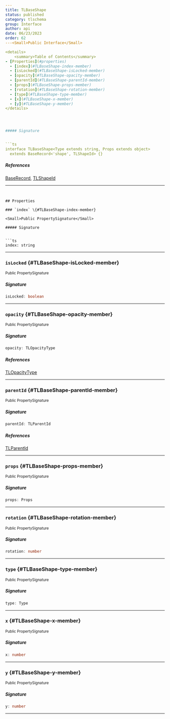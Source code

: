 ```yaml
---
title: TLBaseShape
status: published
category: tlschema
group: Interface
author: api
date: 06/23/2023
order: 62
---<Small>Public Interface</Small>

<details>
	<summary>Table of Contents</summary>
- [Properties](#properties)
  - [index](#TLBaseShape-index-member)
  - [isLocked](#TLBaseShape-isLocked-member)
  - [opacity](#TLBaseShape-opacity-member)
  - [parentId](#TLBaseShape-parentId-member)
  - [props](#TLBaseShape-props-member)
  - [rotation](#TLBaseShape-rotation-member)
  - [type](#TLBaseShape-type-member)
  - [x](#TLBaseShape-x-member)
  - [y](#TLBaseShape-y-member)
</details>




##### Signature


```ts
interface TLBaseShape<Type extends string, Props extends object>
  extends BaseRecord<'shape', TLShapeId> {}
```

##### References

[BaseRecord](/gen/store/BaseRecord-interface), [TLShapeId](/gen/tlschema/TLShapeId-type)

---
```


## Properties

### `index` \{#TLBaseShape-index-member}

<Small>Public PropertySignature</Small>

##### Signature


```ts
index: string
```

---

### `isLocked` \{#TLBaseShape-isLocked-member}

<Small>Public PropertySignature</Small>

##### Signature


```ts
isLocked: boolean
```

---

### `opacity` \{#TLBaseShape-opacity-member}

<Small>Public PropertySignature</Small>

##### Signature


```ts
opacity: TLOpacityType
```

##### References

[TLOpacityType](/gen/tlschema/TLOpacityType-type)

---

### `parentId` \{#TLBaseShape-parentId-member}

<Small>Public PropertySignature</Small>

##### Signature


```ts
parentId: TLParentId
```

##### References

[TLParentId](/gen/tlschema/TLParentId-type)

---

### `props` \{#TLBaseShape-props-member}

<Small>Public PropertySignature</Small>

##### Signature


```ts
props: Props
```

---

### `rotation` \{#TLBaseShape-rotation-member}

<Small>Public PropertySignature</Small>

##### Signature


```ts
rotation: number
```

---

### `type` \{#TLBaseShape-type-member}

<Small>Public PropertySignature</Small>

##### Signature


```ts
type: Type
```

---

### `x` \{#TLBaseShape-x-member}

<Small>Public PropertySignature</Small>

##### Signature


```ts
x: number
```

---

### `y` \{#TLBaseShape-y-member}

<Small>Public PropertySignature</Small>

##### Signature


```ts
y: number
```

---

